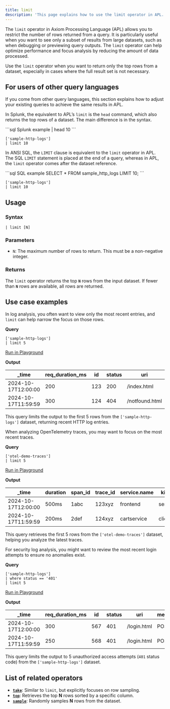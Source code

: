 ```yaml
---
title: limit
description: 'This page explains how to use the limit operator in APL.'
---
```


The `limit` operator in Axiom Processing Language (APL) allows you to restrict the number of rows returned from a query. It is particularly useful when you want to see only a subset of results from large datasets, such as when debugging or previewing query outputs. The `limit` operator can help optimize performance and focus analysis by reducing the amount of data processed.

Use the `limit` operator when you want to return only the top rows from a dataset, especially in cases where the full result set is not necessary.

## For users of other query languages

If you come from other query languages, this section explains how to adjust your existing queries to achieve the same results in APL.

<AccordionGroup>
<Accordion title="Splunk SPL users">

In Splunk, the equivalent to APL’s `limit` is the `head` command, which also returns the top rows of a dataset. The main difference is in the syntax.

<CodeGroup>
```sql Splunk example
| head 10
```

```kusto APL equivalent
['sample-http-logs'] 
| limit 10
```
</CodeGroup>

</Accordion>
<Accordion title="ANSI SQL users">

In ANSI SQL, the `LIMIT` clause is equivalent to the `limit` operator in APL. The SQL `LIMIT` statement is placed at the end of a query, whereas in APL, the `limit` operator comes after the dataset reference.

<CodeGroup>
```sql SQL example
SELECT * FROM sample_http_logs LIMIT 10;
```

```kusto APL equivalent
['sample-http-logs'] 
| limit 10
```
</CodeGroup>

</Accordion>
</AccordionGroup>

## Usage

### Syntax

```kusto
| limit [N]
```

### Parameters

- `N`: The maximum number of rows to return. This must be a non-negative integer.

### Returns

The `limit` operator returns the top **`N`** rows from the input dataset. If fewer than **`N`** rows are available, all rows are returned.

## Use case examples

<Tabs>
<Tab title="Log analysis">

In log analysis, you often want to view only the most recent entries, and `limit` can help narrow the focus on those rows.

**Query**

```kusto
['sample-http-logs']
| limit 5
```

[Run in Playground](https://play.axiom.co/axiom-play-qf1k/explorer?initForm=%7B%22apl%22%3A%22%5B'sample-http-logs'%5D%20%7C%20limit%205%22%7D)

**Output**

| _time               | req_duration_ms | id   | status | uri               | method | geo.city | geo.country |
|---------------------|-----------------|------|--------|-------------------|--------|----------|-------------|
| 2024-10-17T12:00:00 | 200             | 123  | 200    | /index.html       | GET    | New York | USA         |
| 2024-10-17T11:59:59 | 300             | 124  | 404    | /notfound.html    | GET    | London   | UK          |

This query limits the output to the first 5 rows from the `['sample-http-logs']` dataset, returning recent HTTP log entries.

</Tab>
<Tab title="OpenTelemetry traces">

When analyzing OpenTelemetry traces, you may want to focus on the most recent traces.

**Query**

```kusto
['otel-demo-traces']
| limit 5
```

[Run in Playground](https://play.axiom.co/axiom-play-qf1k/explorer?initForm=%7B%22apl%22%3A%22%5B'otel-demo-traces'%5D%20%7C%20limit%205%22%7D)

**Output**

| _time               | duration | span_id | trace_id | service.name | kind     | status_code |
|---------------------|----------|---------|----------|--------------|----------|-------------|
| 2024-10-17T12:00:00 | 500ms    | 1abc    | 123xyz   | frontend     | server   | OK          |
| 2024-10-17T11:59:59 | 200ms    | 2def    | 124xyz   | cartservice  | client   | OK          |

This query retrieves the first 5 rows from the `['otel-demo-traces']` dataset, helping you analyze the latest traces.

</Tab>
<Tab title="Security logs">

For security log analysis, you might want to review the most recent login attempts to ensure no anomalies exist.

**Query**

```kusto
['sample-http-logs']
| where status == '401'
| limit 5
```

[Run in Playground](https://play.axiom.co/axiom-play-qf1k/explorer?initForm=%7B%22apl%22%3A%22%5B'sample-http-logs'%5D%20%7C%20where%20status%20%3D%3D%20'401'%20%7C%20limit%205%22%7D)

**Output**

| _time               | req_duration_ms | id   | status | uri               | method | geo.city | geo.country |
|---------------------|-----------------|------|--------|-------------------|--------|----------|-------------|
| 2024-10-17T12:00:00 | 300             | 567  | 401    | /login.html       | POST   | Berlin   | Germany     |
| 2024-10-17T11:59:59 | 250             | 568  | 401    | /login.html       | POST   | Sydney   | Australia   |

This query limits the output to 5 unauthorized access attempts (`401` status code) from the `['sample-http-logs']` dataset.

</Tab>
</Tabs>

## List of related operators

- [**`take`**](/apl/tabular-operators/take-operator): Similar to `limit`, but explicitly focuses on row sampling.
- [**`top`**](/apl/tabular-operators/top-operator): Retrieves the top **N** rows sorted by a specific column.
- [**`sample`**](/apl/tabular-operators/sample-operator): Randomly samples **N** rows from the dataset.